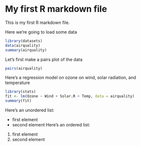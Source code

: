My first R markdown file
========================

This is my first R markdown file.

Here we're going to load some data

```r
library(datasets)
data(airquality)
summary(airquality)
```

Let's first make a pairs plot of the data

```r
pairs(airquality)
```

Here's a regression model on ozone on wind, solar radiation, and temperature

```r
library(stats)
fit <- lm(Ozone ~ Wind + Solar.R + Temp, data = airquality)
summary(fit)
```

Here's an unordered list:

* first element
* second element
Here's an ordered list:

1. first element
5. second element

